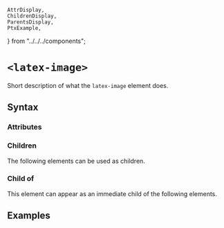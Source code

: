     AttrDisplay,
    ChildrenDisplay,
    ParentsDisplay,
    PtxExample,
} from "../../../components";

# `<latex-image>`

Short description of what the `latex-image` element does.

## Syntax

### Attributes

<AttrDisplay name="latex-image" />

### Children

The following elements can be used as children.

<ChildrenDisplay name="latex-image" />

### Child of

This element can appear as an immediate child of the following elements.

<ParentsDisplay name="latex-image" />

## Examples

    